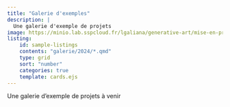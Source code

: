 ```yaml
---
title: "Galerie d'exemples"
description: |
  Une galerie d'exemple de projets
image: https://minio.lab.sspcloud.fr/lgaliana/generative-art/mise-en-prod/galerie.jfif
listing:
    id: sample-listings
    contents: "galerie/2024/*.qmd"
    type: grid
    sort: "number"
    categories: true
    template: cards.ejs
---
```



Une galerie d'exemple de projets à venir


::: {#sample-listings}
:::
